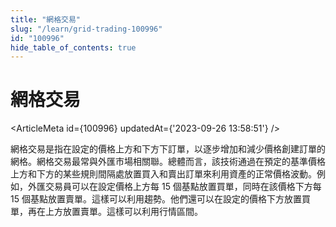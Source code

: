 ```yaml
---
title: "網格交易"
slug: "/learn/grid-trading-100996"
id: "100996"
hide_table_of_contents: true
---
```



# 網格交易

<ArticleMeta id={100996} updatedAt={'2023-09-26 13:58:51'} />
<div className='border-solid border-b border-t-0 my-4 border-[var(--ifm-color-gray-300)]' />

網格交易是指在設定的價格上方和下方下訂單，以逐步增加和減少價格創建訂單的網格。網格交易最常與外匯市場相關聯。總體而言，該技術通過在預定的基準價格上方和下方的某些規則間隔處放置買入和賣出訂單來利用資產的正常價格波動。例如，外匯交易員可以在設定價格上方每 15 個基點放置買單，同時在該價格下方每 15 個基點放置賣單。這樣可以利用趨勢。他們還可以在設定的價格下方放置買單，再在上方放置賣單。這樣可以利用行情區間。
